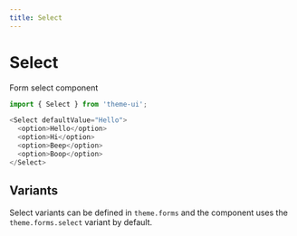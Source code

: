 ```yaml
---
title: Select
---
```


# Select

Form select component

```js
import { Select } from 'theme-ui';
```

```js
<Select defaultValue="Hello">
  <option>Hello</option>
  <option>Hi</option>
  <option>Beep</option>
  <option>Boop</option>
</Select>
```

## Variants

Select variants can be defined in `theme.forms` and the component uses the `theme.forms.select` variant by default.
